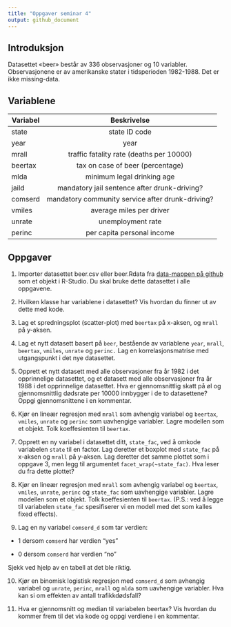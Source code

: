 ```yaml
---
title: "Oppgaver seminar 4"
output: github_document
---
```

## Introduksjon
Datasettet «beer» består av 336 observasjoner og 10 variabler. Observasjonene er av
amerikanske stater i tidsperioden 1982-1988. Det er ikke missing-data.

## Variablene
| Variabel| Beskrivelse                                      |
| --------| :-----------------------------------------------:|
| state   | state ID code                                    | 
| year    | year                                             |
| mrall   | traffic fatality rate (deaths per 10000)         |
| beertax | tax on case of beer (percentage)                 |
| mlda    | minimum legal drinking age                       |
| jaild   | mandatory jail sentence after drunk-driving?     |
| comserd | mandatory community service after drunk-driving? |
| vmiles  | average miles per driver                         |
| unrate  | unemployment rate                                |
| perinc  | per capita personal income                       |

## Oppgaver

1. Importer datasettet beer.csv eller beer.Rdata fra [data-mappen på github](https://github.com/liserodland/stv4020aR/tree/master/H20-seminarer/Innf%C3%B8ringsseminarer/data) som et objekt i R-Studio.
Du skal bruke dette datasettet i alle oppgavene.

2. Hvilken klasse har variablene i datasettet? Vis hvordan du finner ut av dette med kode.


3. Lag et spredningsplot (scatter-plot) med `beertax` på x-aksen, og `mrall` på y-aksen. 


4.  Lag et nytt datasett basert på `beer`, bestående av variablene `year`, `mrall`, `beertax`,
`vmiles`, `unrate` og `perinc.` Lag en korrelasjonsmatrise med utgangspunkt i det nye
datasettet.


5. Opprett et nytt datasett med alle observasjoner fra år 1982 i det opprinnelige
datasettet, og et datasett med alle observasjoner fra år 1988 i det opprinnelige
datasettet. Hva er gjennomsnittlig skatt på øl og gjennomsnittlig dødsrate per 10000
innbygger i de to datasettene? Oppgi gjennomsnittene i en kommentar. 


6. Kjør en lineær regresjon med `mrall` som avhengig variabel og `beertax`, `vmiles`, `unrate` og
`perinc` som uavhengige variabler. Lagre modellen som et objekt. Tolk koeffesienten til `beertax`. 


7. Opprett en ny variabel i datasettet ditt, `state_fac`, ved å omkode variabelen `state` til en
factor. Lag deretter et boxplot med `state_fac` på x-aksen og `mrall` på y-aksen. Lag deretter det samme plottet som i oppgave 3, men legg til argumentet
`facet_wrap(~state_fac)`. Hva leser du fra dette plottet?


8. Kjør en lineær regresjon med `mrall` som avhengig variabel og `beertax`, `vmiles`, `unrate`,
`perinc` og `state_fac` som uavhengige variabler. Lagre modellen som et objekt. Tolk koeffesienten til `beertax`. (P.S.:
ved å legge til variabelen `state_fac` spesifiserer vi en modell med det som kalles fixed
effects).


9. Lag en ny variabel `comserd_d` som tar verdien:

- 1 dersom `comserd` har verdien "yes"

- 0 dersom `comserd` har verdien "no"

Sjekk ved hjelp av en tabell at det ble riktig. 


10. Kjør en binomisk logistisk regresjon med `comserd_d` som avhengig variabel og `unrate`, `perinc`, `mrall` og `mlda` som uavhengige variabler. Hva kan si om effekten av antall trafikkdødsfall? 


11. Hva er gjennomsnitt og median til variabelen beertax? Vis hvordan du kommer frem til det via kode og oppgi verdiene i en kommentar. 
